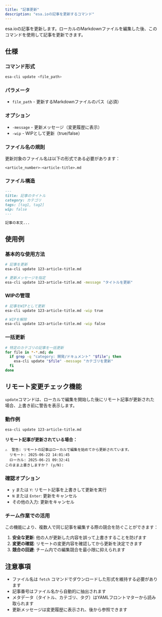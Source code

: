 ```yaml
---
title: "記事更新"
description: "esa.ioの記事を更新するコマンド"
---
```


esa.ioの記事を更新します。ローカルのMarkdownファイルを編集した後、このコマンドを使用して記事を更新できます。

## 仕様

### コマンド形式

```bash
esa-cli update <file_path>
```

### パラメータ

- `file_path` - 更新するMarkdownファイルのパス（必須）

### オプション

- `-message` - 更新メッセージ（変更履歴に表示）
- `-wip` - WIPとして更新（true/false）

### ファイル名の規則

更新対象のファイル名は以下の形式である必要があります：

```
<article_number>-<article-title>.md
```

### ファイル構造

```markdown
---
title: 記事のタイトル
category: カテゴリ
tags: [tag1, tag2]
wip: false
---

記事の本文...
```

## 使用例

### 基本的な使用方法

```bash
# 記事を更新
esa-cli update 123-article-title.md

# 更新メッセージを指定
esa-cli update 123-article-title.md -message "タイトルを更新"
```

### WIPの管理

```bash
# 記事をWIPとして更新
esa-cli update 123-article-title.md -wip true

# WIPを解除
esa-cli update 123-article-title.md -wip false
```

### 一括更新

```bash
# 特定のカテゴリの記事を一括更新
for file in *-*.md; do
  if grep -q "category: 開発/ドキュメント" "$file"; then
    esa-cli update "$file" -message "カテゴリを更新"
  fi
done
```

## リモート変更チェック機能

`update`コマンドは、ローカルで編集を開始した後にリモート記事が更新された場合、上書き前に警告を表示します。

### 動作例

```bash
esa-cli update 123-article-title.md
```

**リモート記事が更新されている場合：**
```
⚠️  警告: リモートの記事はローカルで編集を始めてから更新されています。
  リモート: 2025-06-22 14:01:45
  ローカル: 2025-06-21 09:32:41
このまま上書きしますか？ (y/N):
```

### 確認オプション

- `y` または `Y`: リモート記事を上書きして更新を実行
- `N` または `Enter`: 更新をキャンセル
- その他の入力: 更新をキャンセル

### チーム作業での活用

この機能により、複数人で同じ記事を編集する際の競合を防ぐことができます：

1. **安全な更新**: 他の人が更新した内容を誤って上書きすることを防げます
2. **変更の確認**: リモートの変更内容を確認してから更新を決定できます
3. **競合の回避**: チーム内での編集競合を最小限に抑えられます

## 注意事項

- ファイル名は `fetch` コマンドでダウンロードした形式を維持する必要があります
- 記事番号はファイル名から自動的に抽出されます
- メタデータ（タイトル、カテゴリ、タグ）はYAMLフロントマターから読み取られます
- 更新メッセージは変更履歴に表示され、後から参照できます 